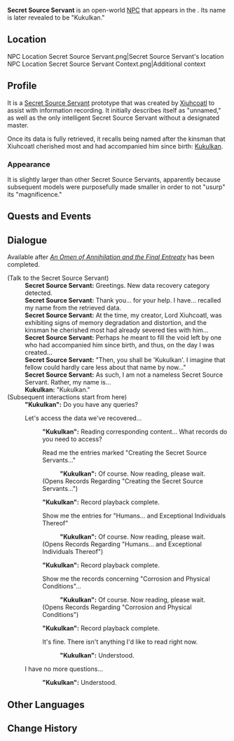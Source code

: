 {{About|the NPC|for the Automaton family it belongs to|Secret Source Servant}}
{{Character Infobox
|type             = Open-World NPC
|image            = NPC Secret Source Servant.png
|realname         = <!-- Optional, if different from in-game name -->
|deceased         = <!-- Past (for deceased prior to events of the game) or free response -->
|region           = Natlan
|location         = Natlan
|affiliation      = 
|title            = "Kukulkan"

|ancestry         = <!-- Clan/family -->
|father           = 
|mother           = 
|spouse           = 
|sibling          = 
|child            = 
|relative         = 

|voiceEN          = 
|voiceCN          = 
|voiceJP          = 
|voiceKR          = 
}}
'''Secret Source Servant''' is an open-world [[NPC]] that appears in the {{Quest|In Search of a Hidden Heart}}. Its name is later revealed to be "Kukulkan."

==Location==
<gallery>
NPC Location Secret Source Servant.png|Secret Source Servant's location
NPC Location Secret Source Servant Context.png|Additional context
</gallery>

==Profile==
It is a [[Secret Source Servant]] prototype that was created by [[Xiuhcoatl]] to assist with information recording. It initially describes itself as "unnamed," as well as the only intelligent Secret Source Servant without a designated master.

Once its data is fully retrieved, it recalls being named after the kinsman that Xiuhcoatl cherished most and had accompanied him since birth: [[Kukulkan]].

===Appearance===
It is slightly larger than other Secret Source Servants, apparently because subsequent models were purposefully made smaller in order to not "usurp" its "magnificence."

==Quests and Events==
{{Quests and Events}}
<!--
==Idle Quotes==
{{Dialogue Start}}
:{{DIcon|Idle}} {{Tx}}
::{{A|VO Secret Source Servant 01.ogg}} "{{Tx}}"
{{Dialogue End}}
-->
==Dialogue==
Available after ''[[An Omen of Annihilation and the Final Entreaty]]'' has been completed.
{{Dialogue Start}}
;(Talk to the Secret Source Servant)
:'''Secret Source Servant:''' Greetings. New data recovery category detected.
:'''Secret Source Servant:''' Thank you... for your help. I have... recalled my name from the retrieved data.
:'''Secret Source Servant:''' At the time, my creator, Lord Xiuhcoatl, was exhibiting signs of memory degradation and distortion, and the kinsman he cherished most had already severed ties with him...
:'''Secret Source Servant:''' Perhaps he meant to fill the void left by one who had accompanied him since birth, and thus, on the day I was created...
:'''Secret Source Servant:''' "Then, you shall be 'Kukulkan'. I imagine that fellow could hardly care less about that name by now..."
:'''Secret Source Servant:''' As such, I am not a nameless Secret Source Servant. Rather, my name is...
:'''Kukulkan:''' "Kukulkan."
;(Subsequent interactions start from here)
:'''"Kukulkan":''' Do you have any queries?
:{{DIcon}} Let's access the data we've recovered...
::'''"Kukulkan":''' Reading corresponding content... What records do you need to access?
::{{DIcon}} Read me the entries marked "Creating the Secret Source Servants..."
:::'''"Kukulkan":''' Of course. Now reading, please wait.
::;(Opens Records Regarding "Creating the Secret Source Servants...")
<section begin="creating the secret source servants" />
:::{{Readable|title=Records Regarding "Creating the Secret Source Servants..."
|text=<!--
-->...<br><!--
-->To test the efficiency of complex structures and the [[Phlogiston]] power unit, such that a Secret Source Servant can be manufactured for the purposes of record-keeping...<br><!--
-->Intended to perform precise adjustment and control of Phlogiston during the second stage of the plan, and to provide insurance in case of contingencies.<br><!--
-->If the full-scale Phlogistonization experiment becomes unstable, a physical system will be required to maintain a quasi-Phlogiston state. In this scenario, we will need to rely on these small mechanisms to perform maintenance duties.<br><!--
-->...<br><!--
-->To think [[Xiuhcoatl|my]] memory had been corroded to such an extent by the time the prototype could be constructed...<br><!--
-->I can no longer even recall... how long it has been since the days when [[dragon|my people]] would unfurl their wings and soar freely above this land.<br><!--
-->I cannot even... Haha. I cannot even recall the figure who should have stood beside my empty throne.<br><!--
-->Never mind... He shall one day return to this city. This I believe.<br><br><!--
-->Comments on the Phlogiston Records: Part I<br><!--
-->Time of Comment:<br><!--
-->Unknown<br><!--
-->Comment:<br><!--
-->[[Kukulkan|I]] can understand the need for [[Secret Source Automaton]]s to maintain the mechanisms, and as a backup plan for the second stage...<br><!--
-->But must they have been constructed in such a way? Other shapes would have made more efficient use of the energy source...<br><!--
-->Moreover, my pitiable brother, lost to delusions... Know that your descendants merely copying your prototype blindly, having no comprehension of its significance.<br><!--
-->Their ignorance is such that the Secret Source Servants they create are even smaller than your prototype &mdash; so as not to "usurp" the magnificence of your creation.<br><!--
-->Laughable, isn't it, how this non-uniformity creates unnecessary wastage in their assembly...<br><br><!--
-->Comments on the Phlogiston Records: Part II<br><!--
-->Time of Comment:<br><!--
-->Unknown<br><!--
-->Comment:<br><!--
-->...Who would have imagined that these Secret Source Servants, built merely to maintain mechanisms and unarmed to boot, would manage to survive the war?<br><!--
-->It appears that &mdash; in imitation of your ways &mdash; they left their own marks at the cores of the Secret Source Servants they created.<br><!--
-->By this can I tell these identical facsimiles apart and know who created each one.<br><!--
-->...I have given them the names of their creators... For what purpose, one might ask? Remembrance, perhaps?<br><!--
-->If you could see me now, brother, you would laugh at my foolishness.<br><!--
-->It seems that in this withered city whose life has run its course... I, too...<br><br><!--
-->Comments on the Phlogiston Records: Part III<br><!--
-->Time of Comment:<br><!--
-->Unknown<br><!--
-->Comment:<br><!--
-->How peculiar... I am unable to change the name of your prototype... It seems that even I lack the relevant authority. It is hard to believe... that you would leave something such as this for yourself.<br><!--
-->Perhaps it is because the [[Abyss]]al corruption of the Sacred City is so severe. In this colossal metropolis constructed from Phlogiston... data and structure exist as one.<br><!--
-->Yes... The city itself is built of data sectors made manifest... so if the sector containing the prototype's data has been corrupted, the name cannot be read, and therefore cannot be changed.<br><!--
-->I wonder... What name did you give this machine?<br><!--
-->Or have names themselves lost all meaning in this place? Perhaps you never gave it a name to begin with...}}
<section end="creating the secret source servants" />
:::'''"Kukulkan":''' Record playback complete.
::{{DIcon}} Show me the entries for "Humans... and Exceptional Individuals Thereof"
:::'''"Kukulkan":''' Of course. Now reading, please wait.
::;(Opens Records Regarding "Humans... and Exceptional Individuals Thereof")
<section begin="humans and exceptional individuals thereof" />
:::{{Readable|title=Records Regarding "Humans... and Exceptional Individuals Thereof"
|text=<!--
-->...I know not how long I have slept under the influence of the shadow... Ah, my poor brother...<br><br><!--
-->...When will he understand that if he keeps treating his own kin as nothing more than insects, then those of them who share the same burning fire of knowledge that he does will always view him as their foe...<br><br><!--
-->...Even now, despite having failed once already, he persists in pursuing his ludicrous plans. The aberration he cultivated did not succeed in taking the throne of humankind, as he had so wished...<br><br><!--
-->..."[[Och-Kan|My beloved son]] will one day rule over both races. He possesses a lifespan far longer than that of ordinary humans. The only downside is that achieving this may take a little longer than anticipated."<br><br><!--
-->..."Not to mention how this proves that humanity holds possibilities beyond what fate has ordained."<br><br><!--
-->...But our enemies are not as simple as he imagines. When will he awaken from his delusions?<br><br><!--
-->...Though, I must admit, if he were to achieve his aims and array his pieces on the board before me...<br><br><!--
-->...That would make for an intriguing game indeed. Show me, my poor brother, your ambition. How far will your path take you...}}
<section end="humans and exceptional individuals thereof" />
:::'''"Kukulkan":''' Record playback complete.
::{{DIcon}} Show me the records concerning "Corrosion and Physical Conditions"...
:::'''"Kukulkan":''' Of course. Now reading, please wait.
::;(Opens Records Regarding "Corrosion and Physical Conditions")
<section begin="corrosion and physical conditions" />
:::{{Readable|title=Records Regarding "Corrosion and Physical Conditions"
|text=<!--
-->...All that once granted me form is fading. I can feel the power being twisted, diluted... to nourish, to form, ah... Something from beyond, our shadowy bane...<br><br><!--
-->...Time is running low. Before all things terminate, I must find a new path for my people... A path forever lit and free from the darkness of shadows...<br><br><!--
-->...Even if no glorious end awaits... If I shall be swallowed by shadows, ravaged by flame... It matters not...<br><br><!--
-->...But how can I forsake... the future of my kin...}}
<section end="corrosion and physical conditions" />
:::'''"Kukulkan":''' Record playback complete.
::{{DIcon}} It's fine. There isn't anything I'd like to read right now.
:::'''"Kukulkan":''' Understood.
:{{DIcon}} I have no more questions...
::'''"Kukulkan":''' Understood.
{{Dialogue End}}
<!--
==Event Dialogue==
===Event Name===
{{Dialogue Start}}
:'''Secret Source Servant:'''
{{Dialogue End}}

==Trivia==
-->
==Other Languages==
{{Transclude|Secret Source Servant|Other Languages}}

==Change History==
{{Change History|5.5}}
<!--
==References==
{{Reflist}}
-->